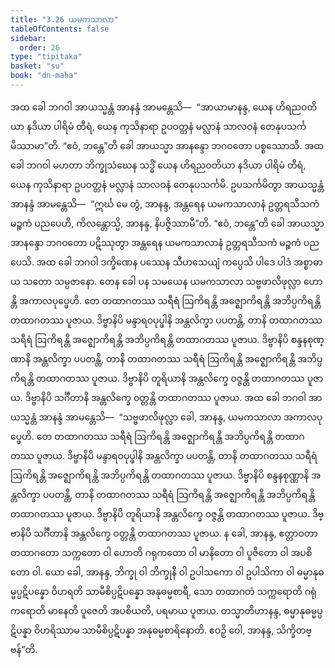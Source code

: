 ```yaml
---
title: "3.26 ယမကသာလာ"
tableOfContents: false
sidebar:
  order: 26
type: "tipitaka"
basket: "su"
book: "dn-maha"
---
```



<DynamicBreadcrumb />

<Division number="198" book="dn-maha" e="ch" v="7" p="113">

<Paragraph number="446" book="dn-maha">
အထ ခေါ ဘဂဝါ အာယသ္မန္တံ အာနန္ဒံ အာမန္တေသိ—  “အာယာမာနန္ဒ, ယေန ဟိရညဝတိယာ နဒိယာ ပါရိမံ တီရံ, ယေန ကုသိနာရာ ဥပဝတ္တနံ မလ္လာနံ သာလဝနံ တေနုပသင်္ကမိဿာမာ”တိ. “ဧဝံ, ဘန္တေ”တိ ခေါ အာယသ္မာ အာနန္ဒော ဘဂဝတော ပစ္စဿောသိ. အထ ခေါ ဘဂဝါ မဟတာ ဘိက္ခုသံဃေန သဒ္ဓိံ ယေန ဟိရညဝတိယာ နဒိယာ ပါရိမံ တီရံ, ယေန ကုသိနာရာ ဥပဝတ္တနံ မလ္လာနံ သာလဝနံ တေနုပသင်္ကမိ. ဥပသင်္ကမိတွာ အာယသ္မန္တံ အာနန္ဒံ အာမန္တေသိ—  “ဣင်္ဃ မေ တွံ, အာနန္ဒ, အန္တရေန ယမကသာလာနံ ဥတ္တရသီသကံ မဉ္စကံ ပညပေဟိ, ကိလန္တောသ္မိ, အာနန္ဒ, နိပဇ္ဇိဿာမီ”တိ. “ဧဝံ, ဘန္တေ”တိ ခေါ အာယသ္မာ အာနန္ဒော ဘဂဝတော ပဋိဿုတွာ အန္တရေန ယမကသာလာနံ ဥတ္တရသီသကံ မဉ္စကံ ပညပေသိ. အထ ခေါ ဘဂဝါ ဒက္ခိဏေန ပဿေန သီဟသေယျံ ကပ္ပေသိ ပါဒေ ပါဒံ အစ္စာဓာယ သတော သမ္ပဇာနော.
</Paragraph>

<Paragraph number="447" book="dn-maha">
တေန ခေါ ပန သမယေန ယမကသာလာ သဗ္ဗဖာလိဖုလ္လာ ဟောန္တိ အကာလပုပ္ဖေဟိ. တေ တထာဂတဿ သရီရံ ဩကိရန္တိ အဇ္ဈောကိရန္တိ အဘိပ္ပကိရန္တိ တထာဂတဿ ပူဇာယ. ဒိဗ္ဗာနိပိ မန္ဒာရဝပုပ္ဖါနိ အန္တလိက္ခာ ပပတန္တိ, တာနိ တထာဂတဿ သရီရံ ဩကိရန္တိ အဇ္ဈောကိရန္တိ အဘိပ္ပကိရန္တိ တထာဂတဿ ပူဇာယ. ဒိဗ္ဗာနိပိ စန္ဒနစုဏ္ဏာနိ အန္တလိက္ခာ ပပတန္တိ, တာနိ တထာဂတဿ သရီရံ ဩကိရန္တိ အဇ္ဈောကိရန္တိ အဘိပ္ပကိရန္တိ တထာဂတဿ ပူဇာယ. ဒိဗ္ဗာနိပိ တူရိယာနိ အန္တလိက္ခေ ဝဇ္ဇန္တိ တထာဂတဿ ပူဇာယ. ဒိဗ္ဗာနိပိ သင်္ဂီတာနိ အန္တလိက္ခေ ဝတ္တန္တိ တထာဂတဿ ပူဇာယ.
</Paragraph>

</Division>
<Division number="199" book="dn-maha" e="ch" v="7" p="114">

<Paragraph number="448" book="dn-maha">
အထ ခေါ ဘဂဝါ အာယသ္မန္တံ အာနန္ဒံ အာမန္တေသိ—  “သဗ္ဗဖာလိဖုလ္လာ ခေါ, အာနန္ဒ, ယမကသာလာ အကာလပုပ္ဖေဟိ. တေ တထာဂတဿ သရီရံ ဩကိရန္တိ အဇ္ဈောကိရန္တိ အဘိပ္ပကိရန္တိ တထာဂတဿ ပူဇာယ. ဒိဗ္ဗာနိပိ မန္ဒာရဝပုပ္ဖါနိ အန္တလိက္ခာ ပပတန္တိ, တာနိ တထာဂတဿ သရီရံ ဩကိရန္တိ အဇ္ဈောကိရန္တိ အဘိပ္ပကိရန္တိ တထာဂတဿ ပူဇာယ. ဒိဗ္ဗာနိပိ စန္ဒနစုဏ္ဏာနိ အန္တလိက္ခာ ပပတန္တိ, တာနိ တထာဂတဿ သရီရံ ဩကိရန္တိ အဇ္ဈောကိရန္တိ အဘိပ္ပကိရန္တိ တထာဂတဿ ပူဇာယ. ဒိဗ္ဗာနိပိ တူရိယာနိ အန္တလိက္ခေ ဝဇ္ဇန္တိ တထာဂတဿ ပူဇာယ. ဒိဗ္ဗာနိပိ သင်္ဂီတာနိ အန္တလိက္ခေ ဝတ္တန္တိ တထာဂတဿ ပူဇာယ. န ခေါ, အာနန္ဒ, ဧတ္တာဝတာ တထာဂတော သက္ကတော ဝါ ဟောတိ ဂရုကတော ဝါ မာနိတော ဝါ ပူဇိတော ဝါ အပစိတော ဝါ. ယော ခေါ, အာနန္ဒ, ဘိက္ခု ဝါ ဘိက္ခုနီ ဝါ ဥပါသကော ဝါ ဥပါသိကာ ဝါ ဓမ္မာနုဓမ္မပ္ပဋိပန္နော ဝိဟရတိ သာမီစိပ္ပဋိပန္နော အနုဓမ္မစာရီ, သော တထာဂတံ သက္ကရောတိ ဂရုံ ကရောတိ မာနေတိ ပူဇေတိ အပစိယတိ, ပရမာယ ပူဇာယ. တသ္မာတိဟာနန္ဒ, ဓမ္မာနုဓမ္မပ္ပဋိပန္နာ ဝိဟရိဿာမ သာမီစိပ္ပဋိပန္နာ အနုဓမ္မစာရိနောတိ. ဧဝဉှိ ဝေါ, အာနန္ဒ, သိက္ခိတဗ္ဗန်”တိ.
</Paragraph>
</Division>